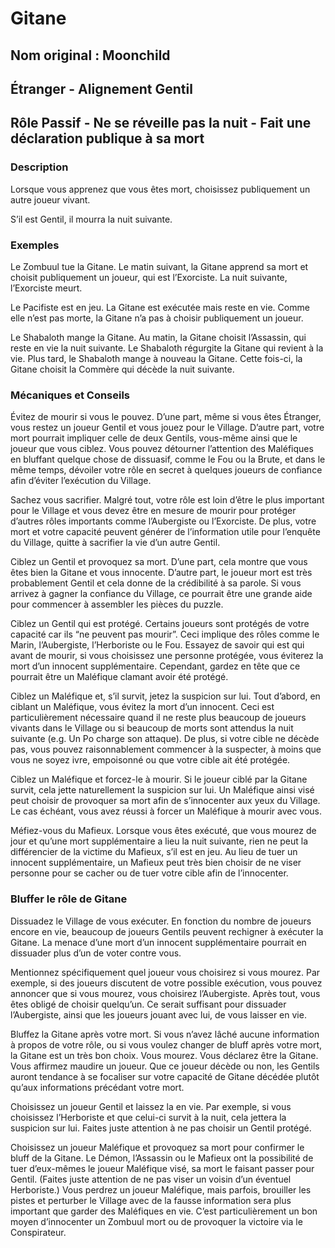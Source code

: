 # Gitane 

## Nom original : Moonchild

## Étranger - Alignement Gentil

## Rôle Passif - Ne se réveille pas la nuit - Fait une déclaration publique à sa mort

### Description

Lorsque vous apprenez que vous êtes mort, choisissez publiquement un autre joueur vivant.

S’il est Gentil, il mourra la nuit suivante.

### Exemples

Le Zombuul tue la Gitane. Le matin suivant, la Gitane apprend sa mort et choisit publiquement un joueur, qui est l’Exorciste. La nuit suivante, l’Exorciste meurt.

Le Pacifiste est en jeu. La Gitane est exécutée mais reste en vie. Comme elle n’est pas morte, la Gitane n’a pas à choisir publiquement un joueur.

Le Shabaloth mange la Gitane. Au matin, la Gitane choisit l’Assassin, qui reste en vie la nuit suivante. Le Shabaloth régurgite la Gitane qui revient à la vie. Plus tard, le Shabaloth mange à nouveau la Gitane. Cette fois-ci, la Gitane choisit la Commère qui décède la nuit suivante.

### Mécaniques et Conseils

Évitez de mourir si vous le pouvez. D’une part, même si vous êtes Étranger, vous restez un joueur Gentil et vous jouez pour le Village. D’autre part, votre mort pourrait impliquer celle de deux Gentils, vous-même ainsi que le joueur que vous ciblez. Vous pouvez détourner l’attention des Maléfiques en bluffant quelque chose de dissuasif, comme le Fou ou la Brute, et dans le même temps, dévoiler votre rôle en secret à quelques joueurs de confiance afin d’éviter l’exécution du Village.

Sachez vous sacrifier. Malgré tout, votre rôle est loin d’être le plus important pour le Village et vous devez être en mesure de mourir pour protéger d’autres rôles importants comme l’Aubergiste ou l’Exorciste. De plus, votre mort et votre capacité peuvent générer de l’information utile pour l’enquête du Village, quitte à sacrifier la vie d’un autre Gentil.

Ciblez un Gentil et provoquez sa mort. D’une part, cela montre que vous êtes bien la Gitane et vous innocente. D’autre part, le joueur mort est très probablement Gentil et cela donne de la crédibilité à sa parole. Si vous arrivez à gagner la confiance du Village, ce pourrait être une grande aide pour commencer à assembler les pièces du puzzle.

Ciblez un Gentil qui est protégé. Certains joueurs sont protégés de votre capacité car ils “ne peuvent pas mourir”. Ceci implique des rôles comme le Marin, l’Aubergiste, l’Herboriste ou le Fou. Essayez de savoir qui est qui avant de mourir, si vous choisissez une personne protégée, vous éviterez la mort d’un innocent supplémentaire. Cependant, gardez en tête que ce pourrait être un Maléfique clamant avoir été protégé.

Ciblez un Maléfique et, s’il survit, jetez la suspicion sur lui. Tout d’abord, en ciblant un Maléfique, vous évitez la mort d’un innocent. Ceci est particulièrement nécessaire quand il ne reste plus beaucoup de joueurs vivants dans le Village ou si beaucoup de morts sont attendus la nuit suivante (e.g. Un Po charge son attaque). De plus, si votre cible ne décède pas, vous pouvez raisonnablement commencer à la suspecter, à moins que vous ne soyez ivre, empoisonné ou que votre cible ait été protégée.

Ciblez un Maléfique et forcez-le à mourir. Si le joueur ciblé par la Gitane survit, cela jette naturellement la suspicion sur lui. Un Maléfique ainsi visé peut choisir de provoquer sa mort afin de s’innocenter aux yeux du Village. Le cas échéant, vous avez réussi à forcer un Maléfique à mourir avec vous.

Méfiez-vous du Mafieux. Lorsque vous êtes exécuté, que vous mourez de jour et qu’une mort supplémentaire a lieu la nuit suivante, rien ne peut la différencier de la victime du Mafieux, s’il est en jeu. Au lieu de tuer un innocent supplémentaire, un Mafieux peut très bien choisir de ne viser personne pour se cacher ou de tuer votre cible afin de l’innocenter.

### Bluffer le rôle de Gitane

Dissuadez le Village de vous exécuter. En fonction du nombre de joueurs encore en vie, beaucoup de joueurs Gentils peuvent rechigner à exécuter la Gitane. La menace d’une mort d’un innocent supplémentaire pourrait en dissuader plus d’un de voter contre vous.

Mentionnez spécifiquement quel joueur vous choisirez si vous mourez. Par exemple, si des joueurs discutent de votre possible exécution, vous pouvez annoncer que si vous mourez, vous choisirez l’Aubergiste. Après tout, vous êtes obligé de choisir quelqu’un. Ce serait suffisant pour dissuader l’Aubergiste, ainsi que les joueurs jouant avec lui, de vous laisser en vie.

Bluffez la Gitane après votre mort. Si vous n’avez lâché aucune information à propos de votre rôle, ou si vous voulez changer de bluff après votre mort, la Gitane est un très bon choix. Vous mourez. Vous déclarez être la Gitane. Vous affirmez maudire un joueur. Que ce joueur décède ou non, les Gentils auront tendance à se focaliser sur votre capacité de Gitane décédée plutôt qu’aux informations précédant votre mort.

Choisissez un joueur Gentil et laissez la en vie. Par exemple, si vous choisissez l’Herboriste et que celui-ci survit à la nuit, cela jettera la suspicion sur lui. Faites juste attention à ne pas choisir un Gentil protégé.

Choisissez un joueur Maléfique et provoquez sa mort pour confirmer le bluff de la Gitane. Le Démon, l’Assassin ou le Mafieux ont la possibilité de tuer d’eux-mêmes le joueur Maléfique visé, sa mort le faisant passer pour Gentil. (Faites juste attention de ne pas viser un voisin d’un éventuel Herboriste.) Vous perdrez un joueur Maléfique, mais parfois, brouiller les pistes et perturber le Village avec de la fausse information sera plus important que garder des Maléfiques en vie. C’est particulièrement un bon moyen d’innocenter un Zombuul mort ou de provoquer la victoire via le Conspirateur.

